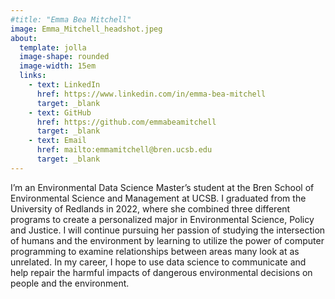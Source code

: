 ```yaml
---
#title: "Emma Bea Mitchell"
image: Emma_Mitchell_headshot.jpeg
about:
  template: jolla
  image-shape: rounded
  image-width: 15em
  links: 
    - text: LinkedIn
      href: https://www.linkedin.com/in/emma-bea-mitchell
      target: _blank
    - text: GitHub
      href: https://github.com/emmabeamitchell
      target: _blank
    - text: Email
      href: mailto:emmamitchell@bren.ucsb.edu
      target: _blank
---
```


I'm an Environmental Data Science Master’s student at the Bren School of Environmental Science and Management at UCSB. I graduated from the University of Redlands in 2022, where she combined three different programs to create a personalized major in Environmental Science, Policy and Justice. I  will continue pursuing her passion of studying the intersection of humans and the environment by learning to utilize the power of computer programming to examine relationships between areas many look at as unrelated. In my career, I hope to use data science to communicate and help repair the harmful impacts of dangerous environmental decisions on people and the environment. 


